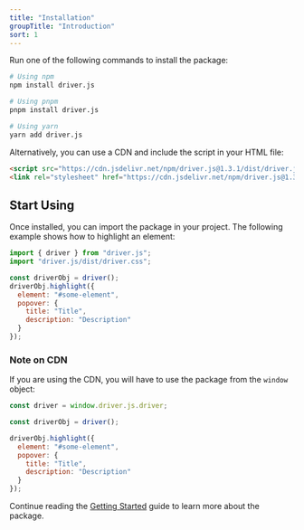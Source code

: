 ```yaml
---
title: "Installation"
groupTitle: "Introduction"
sort: 1
---
```


Run one of the following commands to install the package:

```bash
# Using npm
npm install driver.js

# Using pnpm
pnpm install driver.js

# Using yarn
yarn add driver.js
```

Alternatively, you can use a CDN and include the script in your HTML file:

```html
<script src="https://cdn.jsdelivr.net/npm/driver.js@1.3.1/dist/driver.js.iife.js"></script>
<link rel="stylesheet" href="https://cdn.jsdelivr.net/npm/driver.js@1.3.1/dist/driver.css"/>
```

## Start Using
Once installed, you can import the package in your project. The following example shows how to highlight an element:

```js
import { driver } from "driver.js";
import "driver.js/dist/driver.css";

const driverObj = driver();
driverObj.highlight({
  element: "#some-element",
  popover: {
    title: "Title",
    description: "Description"
  }
});
```

### Note on CDN

If you are using the CDN, you will have to use the package from the `window` object:

```js
const driver = window.driver.js.driver;

const driverObj = driver();

driverObj.highlight({
  element: "#some-element",
  popover: {
    title: "Title",
    description: "Description"
  }
});
```

Continue reading the [Getting Started](/docs/basic-usage) guide to learn more about the package.